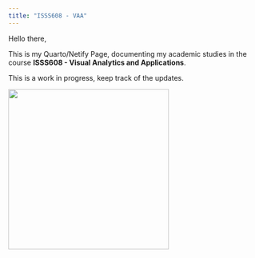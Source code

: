 ```yaml
---
title: "ISSS608 - VAA"
---
```


Hello there,

This is my Quarto/Netify Page, documenting my academic studies in the course **ISSS608 - Visual Analytics and Applications**.

This is a work in progress, keep track of the updates.

![](images/image-1552442011.png){width="321"}
